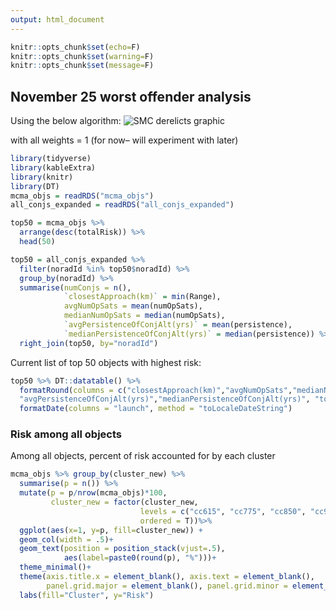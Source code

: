 ```yaml
---
output: html_document
---
```


```r
knitr::opts_chunk$set(echo=F)
knitr::opts_chunk$set(warning=F)
knitr::opts_chunk$set(message=F)
```

## November 25 worst offender analysis

Using the below algorithm: ![SMC derelicts graphic](SMCderelicts.png)

with all weights = 1 (for now-- will experiment with later)

```r
library(tidyverse)
library(kableExtra)
library(knitr)
library(DT)
mcma_objs = readRDS("mcma_objs")
all_conjs_expanded = readRDS("all_conjs_expanded")

top50 = mcma_objs %>% 
  arrange(desc(totalRisk)) %>%
  head(50)

top50 = all_conjs_expanded %>%
  filter(noradId %in% top50$noradId) %>%
  group_by(noradId) %>%
  summarise(numConjs = n(),
            `closestApproach(km)` = min(Range),
            avgNumOpSats = mean(numOpSats),
            medianNumOpSats = median(numOpSats),
            `avgPersistenceOfConjAlt(yrs)` = mean(persistence),
            `medianPersistenceOfConjAlt(yrs)` = median(persistence)) %>% 
  right_join(top50, by="noradId")
```

Current list of top 50 objects with highest risk:
```r
top50 %>% DT::datatable() %>%
  formatRound(columns = c("closestApproach(km)","avgNumOpSats","medianNumOpSats",
  "avgPersistenceOfConjAlt(yrs)","medianPersistenceOfConjAlt(yrs)", "totalRisk"), digits=1) %>%
  formatDate(columns = "launch", method = "toLocaleDateString")
```


### Risk among all objects
Among all objects, percent of risk accounted for by each cluster

```r
mcma_objs %>% group_by(cluster_new) %>%
  summarise(p = n()) %>% 
  mutate(p = p/nrow(mcma_objs)*100,
         cluster_new = factor(cluster_new,
                             levels = c("cc615", "cc775", "cc850", "cc975", "cc1200", "cc1500", "cleo","CHIGH"),
                             ordered = T))%>%
  ggplot(aes(x=1, y=p, fill=cluster_new)) +
  geom_col(width = .5)+
  geom_text(position = position_stack(vjust=.5), 
            aes(label=paste0(round(p), "%")))+
  theme_minimal()+
  theme(axis.title.x = element_blank(), axis.text = element_blank(), 
        panel.grid.major = element_blank(), panel.grid.minor = element_blank())+
  labs(fill="Cluster", y="Risk")
```
